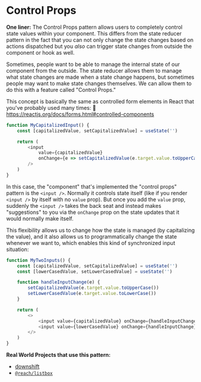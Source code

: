 # Control Props

**One liner:** The Control Props pattern allows users to completely control
state values within your component. This differs from the state reducer pattern
in the fact that you can not only change the state changes based on actions
dispatched but you _also_ can trigger state changes from outside the component
or hook as well.

Sometimes, people want to be able to manage the internal state of our component
from the outside. The state reducer allows them to manage what state changes are
made when a state change happens, but sometimes people may want to make state
changes themselves. We can allow them to do this with a feature called "Control
Props."

This concept is basically the same as controlled form elements in React that
you've probably used many times: 📜
https://reactjs.org/docs/forms.html#controlled-components

```javascript
function MyCapitalizedInput() {
	const [capitalizedValue, setCapitalizedValue] = useState('')

	return (
		<input
			value={capitalizedValue}
			onChange={e => setCapitalizedValue(e.target.value.toUpperCase())}
		/>
	)
}
```

In this case, the "component" that's implemented the "control props" pattern is
the `<input />`. Normally it controls state itself (like if you render
`<input />` by itself with no `value` prop). But once you add the `value` prop,
suddenly the `<input />` takes the back seat and instead makes "suggestions" to
you via the `onChange` prop on the state updates that it would normally make
itself.

This flexibility allows us to change how the state is managed (by capitalizing
the value), and it also allows us to programmatically change the state whenever
we want to, which enables this kind of synchronized input situation:

```javascript
function MyTwoInputs() {
	const [capitalizedValue, setCapitalizedValue] = useState('')
	const [lowerCasedValue, setLowerCasedValue] = useState('')

	function handleInputChange(e) {
		setCapitalizedValue(e.target.value.toUpperCase())
		setLowerCasedValue(e.target.value.toLowerCase())
	}

	return (
		<>
			<input value={capitalizedValue} onChange={handleInputChange} />
			<input value={lowerCasedValue} onChange={handleInputChange} />
		</>
	)
}
```

**Real World Projects that use this pattern:**

- [downshift](https://github.com/downshift-js/downshift)
- [`@reach/listbox`](https://reacttraining.com/reach-ui/listbox)
